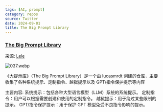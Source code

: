 ```yaml
---
tags: [AI, prompt]
category: repos
source: Twitter
date: 2024-09-01
title: The Big Prompt Library
---
```


### [The Big Prompt Library](https://github.com/lucasmrdt/TheBigPromptLibrary)

来源: [Lele](https://x.com/xu_lele/status/1835968266243584245)

![037.webp](https://img.mengpeng.tech/i/2024/11/24/6742f9cca8e5b.webp)

《大提示库》（The Big Prompt Library）是一个由 lucasmrdt 创建的仓库，主要收集了各种系统提示、定制指令、越狱提示以及 GPT/指令保护提示等内容

主要内容:
系统提示：包括各种大型语言模型（LLM）系统的系统提示。
定制指令：用户可以根据需要创建和使用的定制指令。
越狱提示：用于绕过某些限制的提示。
GPT/指令保护提示：用于保护 GPT 模型免受不良指令影响的提示。
